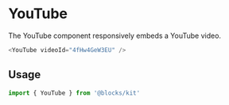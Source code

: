 
# YouTube

The YouTube component responsively embeds a YouTube video.

<YouTube videoId="4fHw4GeW3EU" />

```js react-live=true
<YouTube videoId="4fHw4GeW3EU" />
```

## Usage

```js
import { YouTube } from '@blocks/kit'
```
